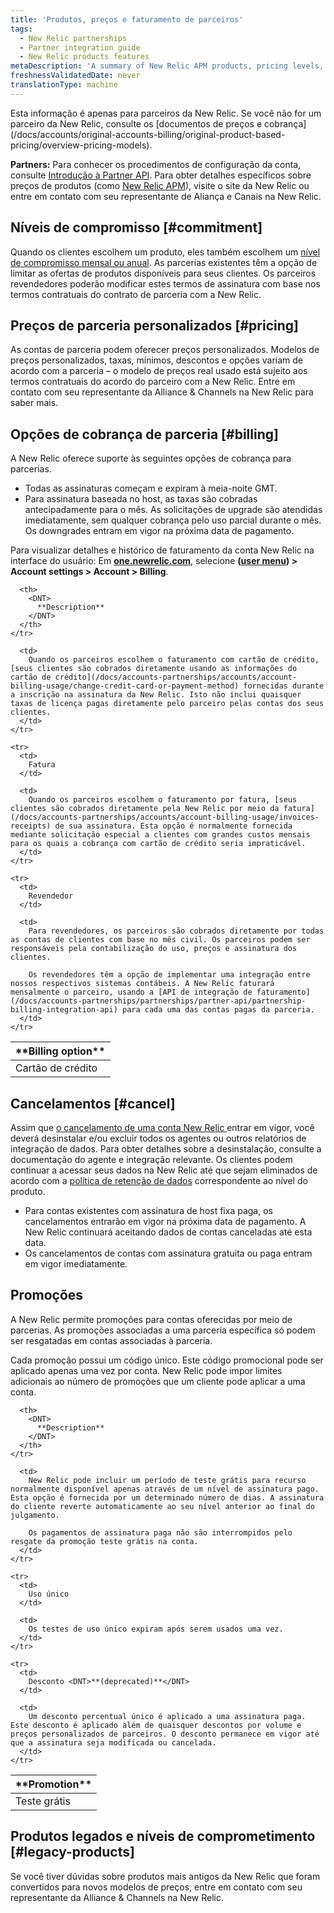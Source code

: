 ```yaml
---
title: 'Produtos, preços e faturamento de parceiros'
tags:
  - New Relic partnerships
  - Partner integration guide
  - New Relic products features
metaDescription: 'A summary of New Relic APM products, pricing levels, and billing options for partners and their customers.'
freshnessValidatedDate: never
translationType: machine
---
```


<Callout variant="important">
  Esta informação é apenas para parceiros da New Relic. Se você não for um parceiro da New Relic, consulte os [documentos de preços e cobrança](/docs/accounts/original-accounts-billing/original-product-based-pricing/overview-pricing-models).
</Callout>

<DNT>**Partners:**</DNT> Para conhecer os procedimentos de configuração da conta, consulte [Introdução à Partner API](/docs/new-relic-partnerships/partner-integration-guide/partner-account-maintenance/partner-api). Para obter detalhes específicos sobre preços de produtos (como [New Relic APM](http://newrelic.com/application-monitoring/pricing)), visite o site da New Relic ou entre em contato com seu representante de Aliança e Canais na New Relic.

## Níveis de compromisso [#commitment]

Quando os clientes escolhem um produto, eles também escolhem um [nível de compromisso mensal ou anual](/docs/accounts-partnerships/accounts/account-billing-usage/account-pricing-billing-options). As parcerias existentes têm a opção de limitar as ofertas de produtos disponíveis para seus clientes. Os parceiros revendedores poderão modificar estes termos de assinatura com base nos termos contratuais do contrato de parceria com a New Relic.

## Preços de parceria personalizados [#pricing]

As contas de parceria podem oferecer preços personalizados. Modelos de preços personalizados, taxas, mínimos, descontos e opções variam de acordo com a parceria – o modelo de preços real usado está sujeito aos termos contratuais do acordo do parceiro com a New Relic. Entre em contato com seu representante da Alliance & Channels na New Relic para saber mais.

## Opções de cobrança de parceria [#billing]

A New Relic oferece suporte às seguintes opções de cobrança para parcerias.

* Todas as assinaturas começam e expiram à meia-noite GMT.
* Para assinatura baseada no host, as taxas são cobradas antecipadamente para o mês. As solicitações de upgrade são atendidas imediatamente, sem qualquer cobrança pelo uso parcial durante o mês. Os downgrades entram em vigor na próxima data de pagamento.

Para visualizar detalhes e histórico de faturamento da conta New Relic na interface do usuário: Em <DNT>**[one.newrelic.com](https://one.newrelic.com/all-capabilities)**</DNT>, selecione <DNT>**([user menu](/docs/accounts/accounts-billing/general-account-settings/intro-account-settings)) > Account settings > Account > Billing**</DNT>.

<table>
  <thead>
    <tr>
      <th width={200}>
        <DNT>
          **Billing option**
        </DNT>
      </th>

      <th>
        <DNT>
          **Description**
        </DNT>
      </th>
    </tr>
  </thead>

  <tbody>
    <tr>
      <td>
        Cartão de crédito
      </td>

      <td>
        Quando os parceiros escolhem o faturamento com cartão de crédito, [seus clientes são cobrados diretamente usando as informações do cartão de crédito](/docs/accounts-partnerships/accounts/account-billing-usage/change-credit-card-or-payment-method) fornecidas durante a inscrição na assinatura da New Relic. Isto não inclui quaisquer taxas de licença pagas diretamente pelo parceiro pelas contas dos seus clientes.
      </td>
    </tr>

    <tr>
      <td>
        Fatura
      </td>

      <td>
        Quando os parceiros escolhem o faturamento por fatura, [seus clientes são cobrados diretamente pela New Relic por meio da fatura](/docs/accounts-partnerships/accounts/account-billing-usage/invoices-receipts) de sua assinatura. Esta opção é normalmente fornecida mediante solicitação especial a clientes com grandes custos mensais para os quais a cobrança com cartão de crédito seria impraticável.
      </td>
    </tr>

    <tr>
      <td>
        Revendedor
      </td>

      <td>
        Para revendedores, os parceiros são cobrados diretamente por todas as contas de clientes com base no mês civil. Os parceiros podem ser responsáveis pela contabilização do uso, preços e assinatura dos clientes.

        Os revendedores têm a opção de implementar uma integração entre nossos respectivos sistemas contábeis. A New Relic faturará mensalmente o parceiro, usando a [API de integração de faturamento](/docs/accounts-partnerships/partnerships/partner-api/partnership-billing-integration-api) para cada uma das contas pagas da parceria.
      </td>
    </tr>
  </tbody>
</table>

## Cancelamentos [#cancel]

Assim que [o cancelamento de uma conta New Relic ](/docs/accounts-partnerships/accounts/account-maintenance/cancel-or-delete-your-new-relic-account)entrar em vigor, você deverá desinstalar e/ou excluir todos os agentes ou outros relatórios de integração de dados. Para obter detalhes sobre a desinstalação, consulte a documentação do agente e integração relevante. Os clientes podem continuar a acessar seus dados na New Relic até que sejam eliminados de acordo com a [política de retenção de dados](/docs/accounts-partnerships/accounts/account-billing-usage/data-retention) correspondente ao nível do produto.

* Para contas existentes com assinatura de host fixa paga, os cancelamentos entrarão em vigor na próxima data de pagamento. A New Relic continuará aceitando dados de contas canceladas até esta data.
* Os cancelamentos de contas com assinatura gratuita ou paga entram em vigor imediatamente.

## Promoções

A New Relic permite promoções para contas oferecidas por meio de parcerias. As promoções associadas a uma parceria específica só podem ser resgatadas em contas associadas à parceria.

Cada promoção possui um código único. Este código promocional pode ser aplicado apenas uma vez por conta. New Relic pode impor limites adicionais ao número de promoções que um cliente pode aplicar a uma conta.

<table>
  <thead>
    <tr>
      <th width={200}>
        <DNT>
          **Promotion**
        </DNT>
      </th>

      <th>
        <DNT>
          **Description**
        </DNT>
      </th>
    </tr>
  </thead>

  <tbody>
    <tr>
      <td>
        Teste grátis
      </td>

      <td>
        New Relic pode incluir um período de teste grátis para recurso normalmente disponível apenas através de um nível de assinatura pago. Esta opção é fornecida por um determinado número de dias. A assinatura do cliente reverte automaticamente ao seu nível anterior ao final do julgamento.

        Os pagamentos de assinatura paga não são interrompidos pelo resgate da promoção teste grátis na conta.
      </td>
    </tr>

    <tr>
      <td>
        Uso único
      </td>

      <td>
        Os testes de uso único expiram após serem usados uma vez.
      </td>
    </tr>

    <tr>
      <td>
        Desconto <DNT>**(deprecated)**</DNT>
      </td>

      <td>
        Um desconto percentual único é aplicado a uma assinatura paga. Este desconto é aplicado além de quaisquer descontos por volume e preços personalizados de parceiros. O desconto permanece em vigor até que a assinatura seja modificada ou cancelada.
      </td>
    </tr>
  </tbody>
</table>

## Produtos legados e níveis de comprometimento [#legacy-products]

Se você tiver dúvidas sobre produtos mais antigos da New Relic que foram convertidos para novos modelos de preços, entre em contato com seu representante da Alliance & Channels na New Relic.

